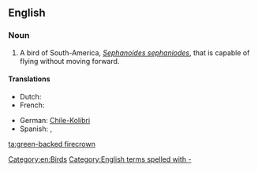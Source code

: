 ==English==
{{wikipedia|Green-backed Firecrown}}

===Noun===
{{en-noun|sg=[[green]]-[[backed]] [[firecrown]]}}

# A bird of South-America, ''[[Sephanoides sephaniodes]]'', that is capable of flying without moving forward.

====Translations====
{{trans-top|''Sephanoides sephaniodes''}}
* Dutch: {{t+|nl|kolibrie|m}}
* French: {{t+|fr|colibri|m}}
{{trans-mid}}
* German: [[Chile-Kolibri]] {{m}}
* Spanish: {{t+|es|picaflor|m}}, {{t+|es|colibrí|m}}
{{trans-bottom}}

[[Category:en:Birds]]
[[Category:English terms spelled with -]]

[[ta:green-backed firecrown]]